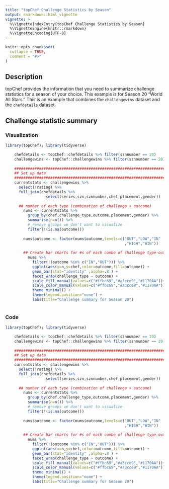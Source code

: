 ```yaml
---
title: "topChef Challenge Statistics by Season"
output: rmarkdown::html_vignette
vignette: >
  %\VignetteIndexEntry{topChef Challenge Statistics by Season}
  %\VignetteEngine{knitr::rmarkdown}
  %\VignetteEncoding{UTF-8}
---
```


```r
knitr::opts_chunk$set(
  collapse = TRUE,
  comment = "#>"
)
```


## Description

topChef provides the information that you need to summarize challenge statistics for a season of your choice. This example is for Season 20 "World All Stars." This is an example that combines the `challengewins` dataset and the `chefdetails` dataset. 

## Challenge statistic summary

### Visualization
```r
library(topChef); library(tidyverse)

    chefdetails <- topChef::chefdetails %>% filter(sznnumber == 20)
    challengewins <- topChef::challengewins %>% filter(sznnumber == 20)
    
    ###########################################################################
    ## Set up data
    ###########################################################################
    currentstats <- challengewins %>%
      select(!rating) %>% 
      full_join(chefdetails %>% 
                  select(series,szn,sznnumber,chef,placement,gender)) 
    
      ## number of each type (combination of challenge + outcome)
        nums <- currentstats %>%
          group_by(chef,challenge_type,outcome,placement,gender) %>%
          summarise(n=n()) %>%
          # remove groups we don't want to visualize
          filter(!(is.na(outcome)))
        
        nums$outcome <- factor(nums$outcome,levels=c("OUT","LOW","IN"
                                                     ,"HIGH","WIN"))
      
        ## Create bar charts for #s of each combo of challenge type-outcome
          nums %>%
            filter(!(outcome %in% c("IN","OUT"))) %>%
            ggplot(aes(x=n,y=chef,color=outcome,fill=outcome)) +
            geom_bar(stat="identity" ,alpha=.8 ) +
            facet_wrap(challenge_type ~ outcome) +
            scale_fill_manual(values=c("#ffbc69","#a3cce9","#1170AA"))+
            scale_color_manual(values=c("#ffbc69","#a3cce9","#1170AA"))+
            theme_minimal() +
            theme(legend.position="none") +
            labs(title="Challenge summary for Season 20")
    

```

### Code

```r
library(topChef); library(tidyverse)

    chefdetails <- topChef::chefdetails %>% filter(sznnumber == 20)
    challengewins <- topChef::challengewins %>% filter(sznnumber == 20)
    
    ###########################################################################
    ## Set up data
    ###########################################################################
    currentstats <- challengewins %>%
      select(!rating) %>% 
      full_join(chefdetails %>% 
                  select(series,szn,sznnumber,chef,placement,gender)) 
    
      ## number of each type (combination of challenge + outcome)
        nums <- currentstats %>%
          group_by(chef,challenge_type,outcome,placement,gender) %>%
          summarise(n=n()) %>%
          # remove groups we don't want to visualize
          filter(!(is.na(outcome)))
        
        nums$outcome <- factor(nums$outcome,levels=c("OUT","LOW","IN"
                                                     ,"HIGH","WIN"))
      
        ## Create bar charts for #s of each combo of challenge type-outcome
          nums %>%
            filter(!(outcome %in% c("IN","OUT"))) %>%
            ggplot(aes(x=n,y=chef,color=outcome,fill=outcome)) +
            geom_bar(stat="identity" ,alpha=.8 ) +
            facet_wrap(challenge_type ~ outcome) +
            scale_fill_manual(values=c("#ffbc69","#a3cce9","#1170AA"))+
            scale_color_manual(values=c("#ffbc69","#a3cce9","#1170AA"))+
            theme_minimal() +
            theme(legend.position="none") +
            labs(title="Challenge summary for Season 20")
   
```
